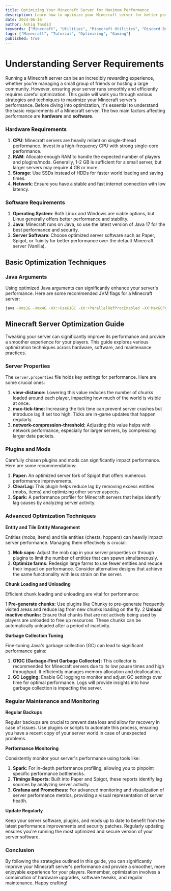 ```yaml
---
title: Optimizing Your Minecraft Server for Maximum Performance
description: Learn how to optimize your Minecraft server for better performance, from hardware and software requirements to advanced optimization techniques.
date: 2024-06-16
author: Ashiq Tasdid
keywords: ["Minecraft", "Utilities", "Minecraft Utilities", "Discord Bot", "Discord", "Reaching 2500 Servers", "Milestone", "Server Management", "Player Tracking", "Community", "Gaming", "Update", "Twitter", "X", "Palestine", "How to", "Minecraft Server laggy", "Minecraft Opimize", "Minecraft Server run.bat", "run.bat", "Server Starting Command", "Free 24/7 hosting", "Hosting", "Free hosting", "24/7"]
tags: ["Minecraft", "Tutorial", "Optimizing", "Gaming"]
published: true
---
```


# Understanding Server Requirements

Running a Minecraft server can be an incredibly rewarding experience, whether you're managing a small group of friends or hosting a large community. However, ensuring your server runs smoothly and efficiently requires careful optimization. This guide will walk you through various strategies and techniques to maximize your Minecraft server's performance.
Before diving into optimization, it's essential to understand the basic requirements of a Minecraft server. The two main factors affecting performance are **hardware** and **software**.

### Hardware Requirements

1. **CPU**: Minecraft servers are heavily reliant on single-thread performance. Invest in a high-frequency CPU with strong single-core performance.
2. **RAM**: Allocate enough RAM to handle the expected number of players and plugins/mods. Generally, 1-2 GB is sufficient for a small server, but larger servers may require 4 GB or more.
3. **Storage**: Use SSDs instead of HDDs for faster world loading and saving times.
4. **Network**: Ensure you have a stable and fast internet connection with low latency.

### Software Requirements

1. **Operating System**: Both Linux and Windows are viable options, but Linux generally offers better performance and stability.
2. **Java**: Minecraft runs on Java, so use the latest version of Java 17 for the best performance and security.
3. **Server Software**: Choose optimized server software such as Paper, Spigot, or Tuinity for better performance over the default Minecraft server (Vanilla).

## Basic Optimization Techniques

### Java Arguments

Using optimized Java arguments can significantly enhance your server's performance. Here are some recommended JVM flags for a Minecraft server:

```sh
java -Xms1G -Xmx4G -XX:+UseG1GC -XX:+ParallelRefProcEnabled -XX:MaxGCPauseMillis=200 -XX:+UnlockExperimentalVMOptions -XX:+DisableExplicitGC -XX:+AlwaysPreTouch -XX:G1NewSizePercent=30 -XX:G1MaxNewSizePercent=40 -XX:G1HeapRegionSize=8M -XX:G1ReservePercent=20 -XX:G1HeapWastePercent=5 -XX:G1MixedGCCountTarget=4 -XX:InitiatingHeapOccupancyPercent=15 -XX:G1MixedGCLiveThresholdPercent=90 -XX:SurvivorRatio=32 -XX:+PerfDisableSharedMem -XX:MaxTenuringThreshold=1 -Dusing.aikars.flags=https://mcflags.emc.gs -Daikars.new.flags=true -jar server.jar nogui
```
## Minecraft Server Optimization Guide

Tweaking your server can significantly improve its performance and provide a smoother experience for your players. This guide explores various optimization techniques across hardware, software, and maintenance practices.

### Server Properties

The `server.properties` file holds key settings for performance. Here are some crucial ones:

1. **view-distance:** Lowering this value reduces the number of chunks loaded around each player, impacting how much of the world is visible at once.
2. **max-tick-time:** Increasing the tick time can prevent server crashes but introduce lag if set too high. Ticks are in-game updates that happen regularly.
3. **network-compression-threshold:** Adjusting this value helps with network performance, especially for larger servers, by compressing larger data packets.

### Plugins and Mods

Carefully chosen plugins and mods can significantly impact performance. Here are some recommendations:

1. **Paper:** An optimized server fork of Spigot that offers numerous performance improvements.
2. **ClearLag:** This plugin helps reduce lag by removing excess entities (mobs, items) and optimizing other server aspects.
3. **Spark:** A performance profiler for Minecraft servers that helps identify lag causes by analyzing server activity.

### Advanced Optimization Techniques

**Entity and Tile Entity Management**

Entities (mobs, items) and tile entities (chests, hoppers) can heavily impact server performance. Managing them effectively is crucial.

1. **Mob caps:** Adjust the mob cap in your server properties or through plugins to limit the number of entities that can spawn simultaneously.
2. **Optimize farms:** Redesign large farms to use fewer entities and reduce their impact on performance. Consider alternative designs that achieve the same functionality with less strain on the server.

**Chunk Loading and Unloading**

Efficient chunk loading and unloading are vital for performance:

1 **Pre-generate chunks:** Use plugins like Chunky to pre-generate frequently visited areas and reduce lag from new chunks loading on the fly.
2 **Unload inactive chunks:** Ensure that chunks that are not actively being used by players are unloaded to free up resources. These chunks can be automatically unloaded after a period of inactivity.

**Garbage Collection Tuning**

Fine-tuning Java's garbage collection (GC) can lead to significant performance gains:

1. **G1GC (Garbage-First Garbage Collector):** This collector is recommended for Minecraft servers due to its low pause times and high throughput. It efficiently manages memory allocation and deallocation.
2. **GC Logging:** Enable GC logging to monitor and adjust GC settings over time for optimal performance. Logs will provide insights into how garbage collection is impacting the server.

### Regular Maintenance and Monitoring

**Regular Backups**

Regular backups are crucial to prevent data loss and allow for recovery in case of issues. Use plugins or scripts to automate this process, ensuring you have a recent copy of your server world in case of unexpected problems.

**Performance Monitoring**

Consistently monitor your server's performance using tools like:

1. **Spark:** For in-depth performance profiling, allowing you to pinpoint specific performance bottlenecks.
2. **Timings Reports:** Built into Paper and Spigot, these reports identify lag sources by analyzing server activity.
3. **Grafana and Prometheus:** For advanced monitoring and visualization of server performance metrics, providing a visual representation of server health.

**Update Regularly**

Keep your server software, plugins, and mods up to date to benefit from the latest performance improvements and security patches. Regularly updating ensures you're running the most optimized and secure version of your server software.

### Conclusion

By following the strategies outlined in this guide, you can significantly improve your Minecraft server's performance and provide a smoother, more enjoyable experience for your players. Remember, optimization involves a combination of hardware upgrades, software tweaks, and regular maintenance. Happy crafting!
